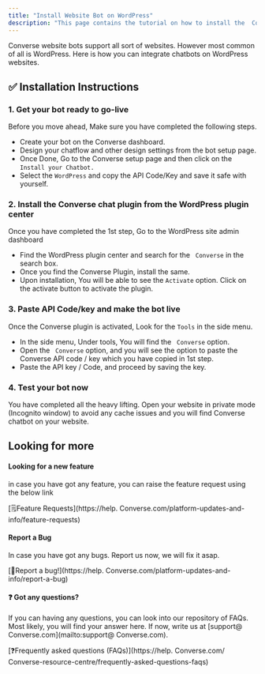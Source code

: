 ```yaml
---
title: "Install Website Bot on WordPress"
description: "This page contains the tutorial on how to install the  Converse website bot on the WordPress."
---
```


 Converse website bots support all sort of websites. However most common of all is WordPress. Here is how you can integrate chatbots on WordPress websites.

## **✅ Installation Instructions**

### **1. Get your bot ready to go-live**

Before you move ahead, Make sure you have completed the following steps.

- Create your bot on the  Converse dashboard.
- Design your chatflow and other design settings from the bot setup page.
- Once Done, Go to the  Converse setup page and then click on the `Install your Chatbot.`
- Select the `WordPress` and copy the API Code/Key and save it safe with yourself.

### **2. Install the  Converse chat plugin from the WordPress plugin center**

Once you have completed the 1st step, Go to the WordPress site admin dashboard

- Find the WordPress plugin center and search for the ` Converse` in the search box.
- Once you find the  Converse Plugin, install the same.
- Upon installation, You will be able to see the `Activate` option. Click on the activate button to activate the plugin.

### **3. Paste API Code/key and make the bot live**

Once the  Converse plugin is activated, Look for the `Tools` in the side menu.

- In the side menu, Under tools, You will find the ` Converse` option.
- Open the ` Converse` option, and you will see the option to paste the  Converse API code / key which you have copied in 1st step.
- Paste the API key / Code, and proceed by saving the key.

### **4. Test your bot now**

You have completed all the heavy lifting.  Open your website in private mode (Incognito window) to avoid any cache issues and you will find  Converse chatbot on your website.

## **Looking for more**

#### **Looking for a new feature**

in case you have got any feature, you can raise the feature request using the below link

[🗒️Feature Requests](https://help. Converse.com/platform-updates-and-info/feature-requests)

#### **Report a Bug**

In case you have got any bugs. Report us now, we will fix it asap.

[🐞Report a bug\!](https://help. Converse.com/platform-updates-and-info/report-a-bug)

#### **❓ Got any questions?**

If you can having any questions, you can look into our repository of FAQs. Most likely, you will find your answer here. If now, write us at [support@ Converse.com](mailto:support@ Converse.com).

[❓Frequently asked questions (FAQs)](https://help. Converse.com/ Converse-resource-centre/frequently-asked-questions-faqs)